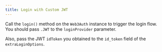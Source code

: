 ```yaml
---
title: Login with Custom JWT
---
```


Call the `login()` method on the `Web3Auth` instance to trigger the login flow. You should pass `.JWT` to the `loginProvider` parameter.

Also, pass the JWT `idToken` you obtained to the `id_token` field of the `extraLoginOptions`.
